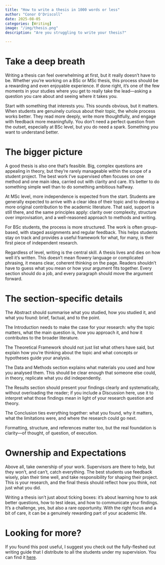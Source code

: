 ```yaml
---
title: "How to write a thesis in 1000 words or less"
author: "Conor O'Driscoll"
date: 2025-08-05
categories: [Writing]
image: "/img/thesis.png"
description: "Are you struggling to write your thesis?"

---
```


Take a deep breath
======

Writing a thesis can feel overwhelming at first, but it really doesn’t have to be. Whether you’re working on a BSc or MSc thesis, this process should be a rewarding and even enjoyable experience. If done right, it’s one of the few moments in your studies where you get to really take the lead—asking a question you care about and seeing where it takes you.

Start with something that interests you. This sounds obvious, but it matters. When students are genuinely curious about their topic, the whole process works better. They read more deeply, write more thoughtfully, and engage with feedback more meaningfully. You don’t need a perfect question from the outset, especially at BSc level, but you do need a spark. Something you want to understand better.


The bigger picture
======

A good thesis is also one that’s feasible. Big, complex questions are appealing in theory, but they’re rarely manageable within the scope of a student project. The best work I’ve supervised often focuses on one method and one main idea, carried out with clarity and care. It’s better to do something simple well than to do something ambitious halfway.

At MSc level, more independence is expected from the start. Students are generally expected to arrive with a clear idea of their topic and to develop a more original contribution to the academic literature. That said, support is still there, and the same principles apply: clarity over complexity, structure over improvisation, and a well-reasoned approach to methods and writing.

For BSc students, the process is more structured. The work is often group-based, with staged assignments and regular feedback. This helps students stay on track and provides a useful framework for what, for many, is their first piece of independent research.

Regardless of level, writing is the central skill. A thesis lives and dies on how well it’s written. This doesn’t mean flowery language or complicated phrasing, it means clear, coherent thinking on the page. Readers shouldn’t have to guess what you mean or how your argument fits together. Every section should do a job, and every paragraph should move the argument forward.


The section-specific details
======

The Abstract should summarise what you studied, how you studied it, and what you found: brief, factual, and to the point.

The Introduction needs to make the case for your research: why the topic matters, what the main question is, how you approach it, and how it contributes to the broader literature.

The Theoretical Framework should not just list what others have said, but explain how you’re thinking about the topic and what concepts or hypotheses guide your analysis.

The Data and Methods section explains what materials you used and how you analysed them. This should be clear enough that someone else could, in theory, replicate what you did independently.

The Results section should present your findings clearly and systematically, without overloading the reader; if you include a Discussion here, use it to interpret what those findings mean in light of your research question and theory.

The Conclusion ties everything together: what you found, why it matters, what the limitations were, and where the research could go next.

Formatting, structure, and references matter too, but the real foundation is clarity—of thought, of question, of execution.


Ownership and Expectations
======

Above all, take ownership of your work. Supervisors are there to help, but they won’t, and can’t, catch everything. The best students use feedback wisely, plan their time well, and take responsibility for shaping their project. This is your research, and the final thesis should reflect how you think, not just what you did.

Writing a thesis isn’t just about ticking boxes: it’s about learning how to ask better questions, how to test ideas, and how to communicate your findings. It’s a challenge, yes, but also a rare opportunity. With the right focus and a bit of care, it can be a genuinely rewarding part of your academic life.


Looking for more?
======

If you found this post useful, I suggest you check out the fully-fleshed out writing guide that I distribute to all the students under my supervision. You can find it [here](/Writing_Guide/BSc and MSc Thesis Supervision.pdf).
